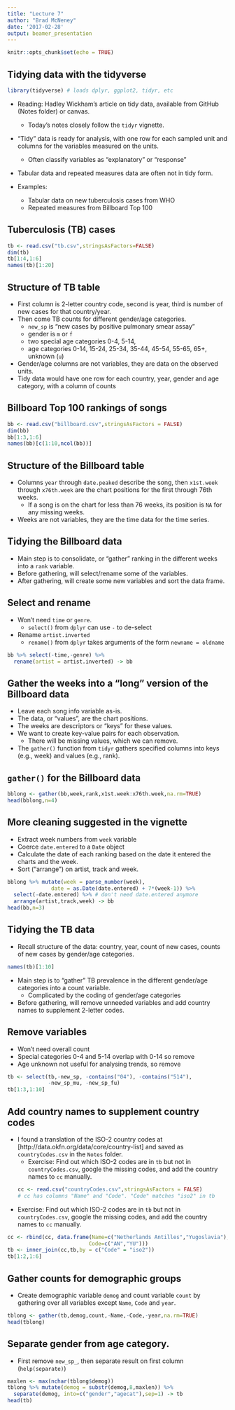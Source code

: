 ```yaml
---
title: "Lecture 7"
author: "Brad McNeney"
date: '2017-02-28'
output: beamer_presentation
---
```


```r
knitr::opts_chunk$set(echo = TRUE)
```

## Tidying data with the tidyverse

```r
library(tidyverse) # loads dplyr, ggplot2, tidyr, etc
```


- Reading: Hadley Wickham's article on tidy data, available
from GitHub (Notes folder) or canvas.
    - Today's notes closely follow the `tidyr` vignette.

- "Tidy" data is ready for analysis, with one row for
each sampled unit and columns for the variables measured 
on the units.
    - Often classify variables as "explanatory" or "response"
    
- Tabular data and repeated measures data are often not 
in tidy form.

- Examples:
    - Tabular data on new tuberculosis cases from WHO
    - Repeated measures from Billboard Top 100
    
## Tuberculosis (TB) cases

\footnotesize
```r
tb <- read.csv("tb.csv",stringsAsFactors=FALSE)
dim(tb)
tb[1:4,1:6]
names(tb)[1:20]
```

## Structure of TB table

\small

- First column is 2-letter country code, second is year,
third is number of new cases for that country/year.
- Then come TB counts for different gender/age categories.
    - `new_sp` is "new cases by positive pulmonary smear assay"
    - gender is `m` or `f`
    - two special age categories 0-4, 5-14,
    - age categories 0-14, 15-24, 25-34, 35-44, 45-54, 
    55-65, 65+, unknown (`u`)
- Gender/age columns are not variables, they are data
on the observed units.
- Tidy data would have one row for each country, year, gender
and age category, with a column of counts 

## Billboard Top 100 rankings of songs

\scriptsize
```r
bb <- read.csv("billboard.csv",stringsAsFactors = FALSE)
dim(bb)
bb[1:3,1:6]
names(bb)[c(1:10,ncol(bb))]
```

## Structure of the Billboard table

- Columns `year` through `date.peaked` describe the song,
then `x1st.week` through `x76th.week` are the 
chart positions for the first through 76th weeks. 
    - If a song is on the chart for less than 76 weeks, its position is `NA` for any missing weeks.
- Weeks are not variables, they are the time data for the 
time series.

## Tidying the Billboard data

- Main step is to consolidate, or "gather" 
ranking in the different
weeks into a `rank` variable. 
- Before gathering, will select/rename some of the variables.
- After gathering, will create some new variables and 
sort the data frame.

## Select and rename

- Won't need `time` or `genre`. 
    - `select()` from `dplyr` can use `-` to de-select
- Rename `artist.inverted`
    - `rename()` from `dplyr` takes arguments of the form
    `newname = oldname`

\footnotesize

```r
bb %>% select(-time,-genre) %>% 
  rename(artist = artist.inverted) -> bb
```

## Gather the weeks into a "long" version of the Billboard data

\small

- Leave each song info variable as-is.
- The data, or "values", are the chart positions.
- The weeks are descriptors or "keys" for these values.
- We want to create key-value pairs for each observation.
    - There will be missing values, which we can remove.
- The `gather()` function from `tidyr` gathers specified
columns into keys (e.g., week) and values (e.g., rank).

## `gather()` for the Billboard data

\scriptsize
```r
bblong <- gather(bb,week,rank,x1st.week:x76th.week,na.rm=TRUE)
head(bblong,n=4)
```

## More cleaning suggested in the vignette

\small

- Extract week numbers from `week` variable
- Coerce `date.entered` to a `Date` object
- Calculate the date of each ranking based on 
the date it entered the charts and the week.
- Sort ("arrange") on artist, track and week.

\scriptsize
```r
bblong %>% mutate(week = parse_number(week),
              date = as.Date(date.entered) + 7*(week-1)) %>%
  select(-date.entered) %>% # don't need date.entered anymore
  arrange(artist,track,week) -> bb
head(bb,n=3)
```

## Tidying the TB data

- Recall structure of the data: country, year, count of new cases, counts of new cases by 
gender/age categories.
```r
names(tb)[1:10]
```

- Main step is to "gather" TB prevalence in the different
gender/age categories into a count variable.
    - Complicated by the coding of gender/age categories
- Before gathering, will remove unneeded variables and
add country names to supplement 2-letter codes.


## Remove variables

- Won't need overall count
- Special categories 0-4 and 5-14 overlap with 0-14 so remove
- Age unknown not useful for analysing trends, so remove 

\scriptsize
```r
tb <- select(tb,-new_sp, -contains("04"), -contains("514"),
             -new_sp_mu, -new_sp_fu)
tb[1:3,1:10]
```

## Add country names to supplement country codes

\footnotesize

- I found a translation of the ISO-2 country codes at
[http://data.okfn.org/data/core/country-list] and saved
as `countryCodes.csv` in the `Notes` folder. 
    - Exercise: Find out which ISO-2 codes are in `tb` but not in 
    `countryCodes.csv`, google the missing codes, and 
    add the country names to `cc` manually.
```r
cc <- read.csv("countryCodes.csv",stringsAsFactors = FALSE)
# cc has columns "Name" and "Code". "Code" matches "iso2" in tb
```

- Exercise: Find out which ISO-2 codes are in `tb` but not in 
`countryCodes.csv`, google the missing codes, and 
add the country names to `cc` manually.

\scriptsize

```r
cc <- rbind(cc, data.frame(Name=c("Netherlands Antilles","Yugoslavia"),
                          Code=c("AN","YU")))
tb <- inner_join(cc,tb,by = c("Code" = "iso2")) 
tb[1:2,1:6]
```


## Gather counts for demographic groups

\footnotesize

- Create demographic variable `demog` and count variable `count` 
by gathering over all variables except `Name`, `Code` and `year`.

```r
tblong <- gather(tb,demog,count,-Name,-Code,-year,na.rm=TRUE)
head(tblong)
```

## Separate gender from age category.

\small

- First remove `new_sp_`, then separate result on first column (`help(separate)`)
```r
maxlen <- max(nchar(tblong$demog))
tblong %>% mutate(demog = substr(demog,8,maxlen)) %>%
  separate(demog, into=c("gender","agecat"),sep=1) -> tb
head(tb)
```


